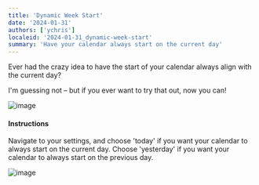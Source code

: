 ```yaml
---
title: 'Dynamic Week Start'
date: '2024-01-31'
authors: ['ychris']
localeid: '2024-01-31_dynamic-week-start'
summary: 'Have your calendar always start on the current day'
---
```


Ever had the crazy idea to have the start of your calendar always align with the current day?

I'm guessing not – but if you ever want to try that out, now you can!

![image](/blog/dynamic-week-start.png)

#### Instructions

Navigate to your settings, and choose 'today' if you want your calendar to always start on the current day.
Choose 'yesterday' if you want your calendar to always start on the previous day.

![image](/blog/dynamic-week-start-settings.png)
